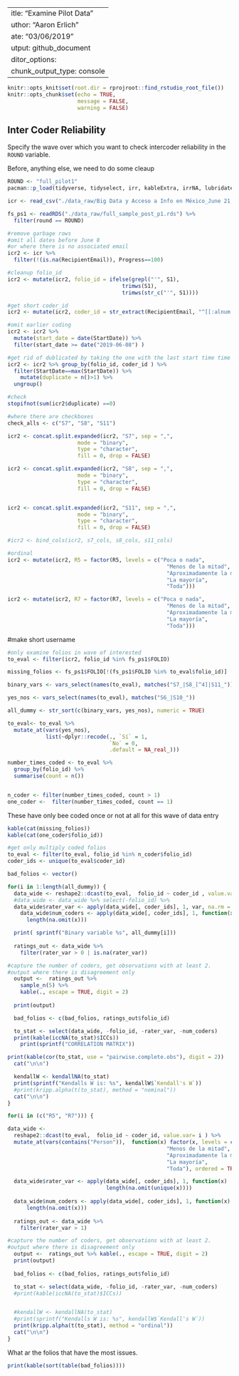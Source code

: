  ---
title: "Examine Pilot Data"
author: "Aaron Erlich"
date: "03/06/2019"
output: github_document
editor_options: 
  chunk_output_type: console
---

```r
knitr::opts_knit$set(root.dir = rprojroot::find_rstudio_root_file())
knitr::opts_chunk$set(echo = TRUE, 
                      message = FALSE,
                      warning = FALSE)

```

## Inter Coder Reliability

Specify the wave over which you want to check intercoder reliability in the `ROUND` variable.

Before, anything else, we need to do some cleaup

```r
ROUND <- "full_pilot1"
pacman::p_load(tidyverse, tidyselect, irr, kableExtra, irrNA, lubridate, splitstackshape)

icr <- read_csv("./data_raw/Big Data y Acceso a Info en México_June 21, 2019_14.17.csv")

fs_ps1 <- readRDS("./data_raw/full_sample_post_p1.rds") %>%
  filter(round == ROUND)

#remove garbage rows
#omit all dates before June 8 
#or where there is no associated email
icr2 <- icr %>% 
  filter(!(is.na(RecipientEmail)), Progress==100) 

#cleanup folio_id
icr2 <- mutate(icr2, folio_id = ifelse(grepl("'", S1),
                                    trimws(S1),
                                    trimws(str_c("'", S1))))

#get short coder_id
icr2 <- mutate(icr2, coder_id = str_extract(RecipientEmail, "^[[:alnum:]]+"))

#omit earlier coding
icr2 <- icr2 %>%
  mutate(start_date = date(StartDate)) %>%
  filter(start_date >= date("2019-06-08") )

#get rid of dublicated by taking the one with the last start time time
icr2 <- icr2 %>% group_by(folio_id, coder_id ) %>%
  filter(StartDate==max(StartDate)) %>%
    mutate(duplicate = n()>1) %>%
  ungroup()

#check
stopifnot(sum(icr2$duplicate) ==0)

#where there are checkboxes
check_alls <- c("S7", "S8", "S11")

icr2 <- concat.split.expanded(icr2, "S7", sep = ",", 
                      mode = "binary", 
                      type = "character",
                      fill = 0, drop = FALSE)

icr2 <- concat.split.expanded(icr2, "S8", sep = ",", 
                      mode = "binary", 
                      type = "character",
                      fill = 0, drop = FALSE)


icr2 <- concat.split.expanded(icr2, "S11", sep = ",", 
                      mode = "binary", 
                      type = "character",
                      fill = 0, drop = FALSE)

#icr2 <- bind_cols(icr2, s7_cols, s8_cols, s11_cols)

#ordinal
icr2 <- mutate(icr2, R5 = factor(R5, levels = c("Poca o nada", 
                                                  "Menos de la mitad", 
                                                  "Aproximadamente la mitad",
                                                  "La mayoría",
                                                  "Toda")))

icr2 <- mutate(icr2, R7 = factor(R7, levels = c("Poca o nada", 
                                                  "Menos de la mitad", 
                                                  "Aproximadamente la mitad",
                                                  "La mayoría",
                                                  "Toda")))

```

#make short username

```r
#only examine folios in wave of interested
to_eval <- filter(icr2, folio_id %in% fs_ps1$FOLIO)

missing_folios <- fs_ps1$FOLIO[!(fs_ps1$FOLIO %in% to_eval$folio_id)]

binary_vars <- vars_select(names(to_eval), matches("S7_|S8_[^4]|S11_"))

yes_nos <- vars_select(names(to_eval), matches("S6_|S10_"))

all_dummy <- str_sort(c(binary_vars, yes_nos), numeric = TRUE)

to_eval<- to_eval %>% 
  mutate_at(vars(yes_nos),
            list(~dplyr::recode(., `Sí` = 1,
                                `No` = 0, 
                                .default = NA_real_)))

number_times_coded <- to_eval %>%
  group_by(folio_id) %>%
  summarise(count = n())


n_coder <- filter(number_times_coded, count > 1)
one_coder <-  filter(number_times_coded, count == 1)
```

These have only bee coded once or not at all for this wave of data entry

```r
kable(cat(missing_folios))
kable(cat(one_coder$folio_id))
```

```r
#get only multiply coded folios
to_eval <- filter(to_eval, folio_id %in% n_coder$folio_id)
coder_ids <- unique(to_eval$coder_id)

bad_folios <- vector()

for(i in 1:length(all_dummy)) {
  data_wide <- reshape2::dcast(to_eval,  folio_id ~ coder_id , value.var= all_dummy[i], mean)
  #data_wide <- data_wide %>% select(-folio_id) %>%
  data_wide$rater_var <- apply(data_wide[, coder_ids], 1, var, na.rm = TRUE)
    data_wide$num_coders <- apply(data_wide[, coder_ids], 1, function(x)
      length(na.omit(x)))

  print( sprintf("Binary variable %s", all_dummy[i]))
  
  ratings_out <- data_wide %>%
    filter(rater_var > 0 | is.na(rater_var)) 

#capture the number of coders, get observations with at least 2. 
#output where there is disagreement only
  output <-  ratings_out %>% 
    sample_n(5) %>%
    kable(., escape = TRUE, digit = 2)
  
  print(output)

  bad_folios <- c(bad_folios, ratings_out$folio_id)

  to_stat <- select(data_wide, -folio_id, -rater_var, -num_coders)
  print(kable(iccNA(to_stat)$ICCs))
    print(sprintf("CORRELATION MATRIX"))

print(kable(cor(to_stat, use = "pairwise.complete.obs"), digit = 2))
  cat("\n\n")

  kendallW <- kendallNA(to_stat)
  print(sprintf("Kendalls W is: %s", kendallW$`Kendall's W`))
  #print(kripp.alpha(t(to_stat), method = "nominal"))
  cat("\n\n")
}

```

```r
for(i in (c("R5", "R7"))) {

data_wide <-
  reshape2::dcast(to_eval,  folio_id ~ coder_id, value.var= i ) %>%
  mutate_at(vars(contains("Person")),  function(x) factor(x, levels = c("Poca o nada", 
                                                  "Menos de la mitad", 
                                                  "Aproximadamente la mitad",
                                                  "La mayoría",
                                                  "Toda"), ordered = TRUE))

  data_wide$rater_var <- apply(data_wide[, coder_ids], 1, function(x)
                               length(na.omit(unique(x))))
  
  data_wide$num_coders <- apply(data_wide[, coder_ids], 1, function(x)
      length(na.omit(x)))
  
  ratings_out <- data_wide %>%
    filter(rater_var > 1) 

#capture the number of coders, get observations with at least 2. 
#output where there is disagreement only
  output <-  ratings_out %>% kable(., escape = TRUE, digit = 2)
  print(output)
  
  bad_folios <- c(bad_folios, ratings_out$folio_id)

  to_stat <- select(data_wide, -folio_id, -rater_var, -num_coders)
  #print(kable(iccNA(to_stat)$ICCs))


  #kendallW <- kendallNA(to_stat)
  #print(sprintf("Kendalls W is: %s", kendallW$`Kendall's W`))
  print(kripp.alpha(t(to_stat), method = "ordinal"))
  cat("\n\n")
}
```

What ar the folios that have the most issues.
```r
print(kable(sort(table(bad_folios))))
```
